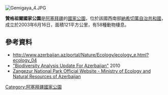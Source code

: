 [[Image:Gemigaya_4.JPG|right]]
{{coord|39|09|44|N|45|55|47|E|display=title}}

'''贊格祖爾國家公園'''是[[阿塞拜疆|阿塞拜疆]]的[[國家公園|國家公園]]，位於該國西南部[[納希切萬自治共和國|納希切萬自治共和國]]，成立於2003年6月16日，面積121平方公里，有58種動物棲息。

==參考資料==
* http://www.azerbaijan.az/portal/Nature/Ecology/ecology_e.html?ecology_04 {{Wayback|url=http://www.azerbaijan.az/portal/Nature/Ecology/ecology_e.html?ecology_04 |date=20190222165549 }}
*[http://pdf.usaid.gov/pdf_docs/Pnadt411.pdf "Biodiversity Analysis Update For Azerbaijan"] {{Wayback|url=http://pdf.usaid.gov/pdf_docs/Pnadt411.pdf |date=20170429024704 }} 2010
* [https://web.archive.org/web/20110726115426/http://www.eco.gov.az/en/milliparklar-ordubad.php Zangezur National Park Official Website - Ministry of Ecology and Natural Resources of Azerbaijan]

{{Azerbaijan-geo-stub}}
[[Category:阿塞拜疆國家公園|Category:阿塞拜疆國家公園]]